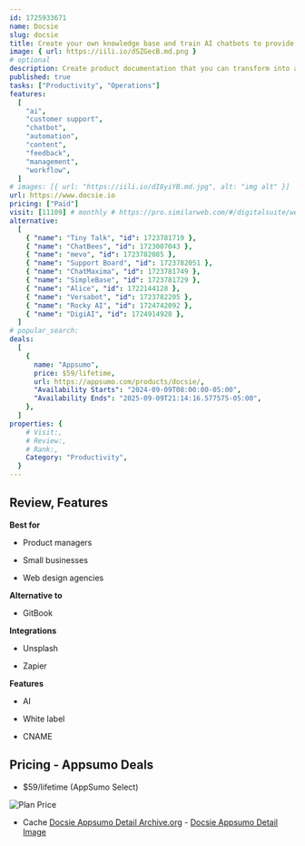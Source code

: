 ```yaml
---
id: 1725933671
name: Docsie
slug: docsie
title: Create your own knowledge base and train AI chatbots to provide better customer support
image: { url: https://iili.io/dSZGecB.md.png }
# optional
description: Create product documentation that you can transform into a knowledge base and in-app help centerConvert documentation into AI chatbots to provide 24/7 support for customers and employees
published: true
tasks: ["Productivity", "Operations"]
features:
  [
    "ai",
    "customer support",
    "chatbot",
    "automation",
    "content",
    "feedback",
    "management",
    "workflow",
  ]
# images: [{ url: "https://iili.io/dI8yiYB.md.jpg", alt: "img alt" }]
url: https://www.docsie.io
pricing: ["Paid"]
visit: [11109] # monthly # https://pro.similarweb.com/#/digitalsuite/websiteanalysis/home
alternative:
  [
    { "name": "Tiny Talk", "id": 1723781719 },
    { "name": "ChatBees", "id": 1723007043 },
    { "name": "mevo", "id": 1723782085 },
    { "name": "Support Board", "id": 1723782051 },
    { "name": "ChatMaxima", "id": 1723781749 },
    { "name": "SimpleBase", "id": 1723781729 },
    { "name": "Alice", "id": 1722144128 },
    { "name": "Versabot", "id": 1723782205 },
    { "name": "Rocky AI", "id": 1724742092 },
    { "name": "DigiAI", "id": 1724914928 },
  ]
# popular_search:
deals:
  [
    {
      name: "Appsumo",
      price: $59/lifetime,
      url: https://appsumo.com/products/docsie/,
      "Availability Starts": "2024-09-09T08:00:00-05:00",
      "Availability Ends": "2025-09-09T21:14:16.577575-05:00",
    },
  ]
properties: {
    # Visit:,
    # Review:,
    # Rank:,
    Category: "Productivity",
  }
---
```


## Review, Features

**Best for**

- Product managers

- Small businesses

- Web design agencies

**Alternative to**

- GitBook

**Integrations**

- Unsplash

- Zapier

**Features**

- AI

- White label

- CNAME

## Pricing - Appsumo Deals

- $59/lifetime (AppSumo Select)

<Img src="https://iili.io/dSZPGZG.png" alt="Plan Price" />

- Cache [Docsie Appsumo Detail Archive.org](https://web.archive.org/web/*/https://appsumo.com/products/docsie/) - [Docsie Appsumo Detail Image](https://iili.io/dSZiANe.png)
